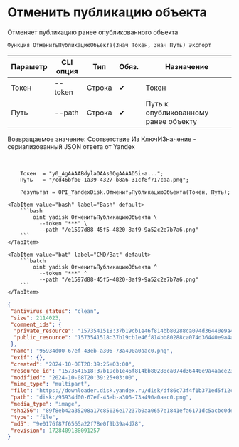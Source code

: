 ﻿---
sidebar_position: 2
---


# Отменить публикацию объекта
 Отменяет публикацию ранее опубликованного объекта



`Функция ОтменитьПубликациюОбъекта(Знач Токен, Знач Путь) Экспорт`

  | Параметр | CLI опция | Тип | Обяз. | Назначение |
  |-|-|-|-|-|
  | Токен | --token | Строка | &#x2714; | Токен |
  | Путь | --path | Строка | &#x2714; | Путь к опубликованному ранее объекту |

  
  Возвращаемое значение:   Соответствие Из КлючИЗначение - сериализованный JSON ответа от Yandex

<br/>




```bsl title="Пример использования для 1С:Предприятие/OneScript"
    Токен  = "y0_AgAAAABdylaOAAs0QgAAAAD5i-a...";
    Путь   = "/cd46bfb0-1a39-4327-b8a6-31cf8f717caa.png";

    Результат = OPI_YandexDisk.ОтменитьПубликациюОбъекта(Токен, Путь);
```
    

 <Tabs>
  
    <TabItem value="bash" label="Bash" default>
        ```bash
            oint yadisk ОтменитьПубликациюОбъекта \
              --token "***" \
              --path "/e1597d88-45f5-4820-8af9-9a52c2e7b7a6.png"
        ```
    </TabItem>
  
    <TabItem value="bat" label="CMD/Bat" default>
        ```batch
            oint yadisk ОтменитьПубликациюОбъекта ^
              --token "***" ^
              --path "/e1597d88-45f5-4820-8af9-9a52c2e7b7a6.png"
        ```
    </TabItem>
</Tabs>


```json title="Результат"
{
 "antivirus_status": "clean",
 "size": 2114023,
 "comment_ids": {
  "private_resource": "1573541518:37b19cb1e46f814bb80288ca074d36440e9a4aace2331d9d71390839d4ad7c4e",
  "public_resource": "1573541518:37b19cb1e46f814bb80288ca074d36440e9a4aace2331d9d71390839d4ad7c4e"
 },
 "name": "95934d00-67ef-43eb-a306-73a490a0aac0.png",
 "exif": {},
 "created": "2024-10-08T20:39:25+03:00",
 "resource_id": "1573541518:37b19cb1e46f814bb80288ca074d36440e9a4aace2331d9d71390839d4ad7c4e",
 "modified": "2024-10-08T20:39:25+03:00",
 "mime_type": "multipart",
 "file": "https://downloader.disk.yandex.ru/disk/df86c73f4f1b371ed5f12cbc011b1804415c80ca25a3eec12dddc883794034fa/6705a6a4/gwThwhLBKYvLhQCNnqAHirWAoEC4dKsPFFzSTeWuFK5ceIUkIDC7fKzI6e0Ic1rFWZAX7ZAMHvmKl9PvgqcSEQ%3D%3D?uid=1573541518&filename=95934d00-67ef-43eb-a306-73a490a0aac0.png&disposition=attachment&hash=&limit=0&content_type=multipart&owner_uid=1573541518&fsize=2114023&hid=03d7263840468e281bd0b238a26e7d0d&media_type=image&tknv=v2&etag=9e0176f87f6565a22f78e0f9b39a4d78",
 "path": "disk:/95934d00-67ef-43eb-a306-73a490a0aac0.png",
 "media_type": "image",
 "sha256": "89f8eb42a35208a17c85036e17237b0aa0657e1841efa6171dc5acbc0dea9e18",
 "type": "file",
 "md5": "9e0176f87f6565a22f78e0f9b39a4d78",
 "revision": 1728409188091257
}
```
